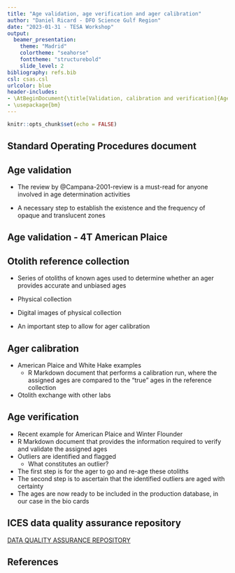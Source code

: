 ```yaml
---
title: "Age validation, age verification and ager calibration"
author: "Daniel Ricard - DFO Science Gulf Region"
date: "2023-01-31 - TESA Workshop"
output: 
  beamer_presentation:
    theme: "Madrid"
    colortheme: "seahorse"
    fonttheme: "structurebold"
    slide_level: 2
bibliography: refs.bib
csl: csas.csl
urlcolor: blue
header-includes:
- \AtBeginDocument{\title[Validation, calibration and verification]{Age validation, ager calibration and age verification}}
- \usepackage{bm}
---
```


```r
knitr::opts_chunk$set(echo = FALSE)
```

## Standard Operating Procedures document

\begin{columns}
\column{0.5\textwidth}
Our regional attempt at rescuing and formalising the available information about ageing procedures

\column{0.5\textwidth}
\begin{center}
  \includegraphics[width=1.0\textwidth]{./images/SOP-cover.png}
\end{center}

\end{columns}


## Age validation

- The review by @Campana-2001-review is a must-read for anyone involved in age determination activities

- A necessary step to establish the existence and the frequency of opaque and translucent zones

## Age validation - 4T American Plaice

\begin{columns}
\column{0.5\textwidth}
A validation study often involves a bomb radiocarbon assay

\column{0.5\textwidth}
\begin{center}
  \includegraphics[width=1.0\textwidth]{./images/Morin-et-al-cover.png}
\end{center}

\end{columns}



## Otolith reference collection

- Series of otoliths of known ages used to determine whether an ager provides accurate and unbiased ages

- Physical collection

- Digital images of physical collection

- An important step to allow for ager calibration

## Ager calibration

- American Plaice and White Hake examples
  - R Markdown document that performs a calibration run, where the assigned ages are compared to the "true" ages in the reference collection

- Otolith exchange with other labs


## Age verification

- Recent example for American Plaice and Winter Flounder
- R Markdown document that provides the information required to verify and validate the assigned ages 
- Outliers are identified and flagged
  - What constitutes an outlier?
- The first step is for the ager to go and re-age these otoliths
- The second step is to ascertain that the identified outliers are aged with certainty
- The ages are now ready to be included in the production database, in our case in the bio cards

## ICES data quality assurance repository

[DATA QUALITY ASSURANCE REPOSITORY](https://www.ices.dk/community/Pages/PGCCDBS-doc-repository.aspx)

## References